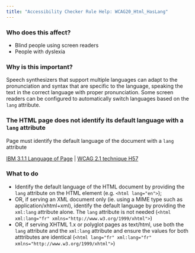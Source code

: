 ```yaml
---
title: "Accessibility Checker Rule Help: WCAG20_Html_HasLang"
---
```


<div className="toolHelp">
<Row>
<Column colLg={5} colMd={3} colSm={4} className="toolLeft">

### Who does this affect?

* Blind people using screen readers
* People with dyslexia

### Why is this important?

Speech synthesizers that support multiple languages can adapt to the pronunciation and syntax that are specific to the language, speaking the text in the correct language with proper pronunciation. Some screen readers can be configured to automatically switch languages based on the `lang` attribute.

</Column>
<Column colLg={11} colMd={5} colSm={4} className="toolMain">

<div id="locLevel"></div>

### The HTML page does not identify its default language with a `lang` attribute
Page must identify the default language of the document with a `lang` attribute

[IBM 3.1.1 Language of Page](http://www.ibm.com/able/guidelines/ci162/language_of_page.html) | [WCAG 2.1 technique H57](https://www.w3.org/WAI/WCAG21/Techniques/html/H57)

<div id="locSnippet"></div>

### What to do

* Identify the default language of the HTML document by providing the `lang` attribute on the HTML element (e.g. `<html lang="en">`);
* OR, if serving an XML document only (ie. using a MIME type such as application/xhtml+xml), identify the default language by providing the `xml:lang` attribute alone. The `lang` attribute is not needed (`<html xml:lang="fr" xmlns="http://www.w3.org/1999/xhtml">`)
* OR, if serving XHTML 1.x or polyglot pages as text/html, use both the `lang` attribute and the `xml:lang` attribute and ensure the values for both atttributes are identical (`<html lang="fr" xml:lang="fr" xmlns="http://www.w3.org/1999/xhtml">`)


</Column>
</Row>
</div>

